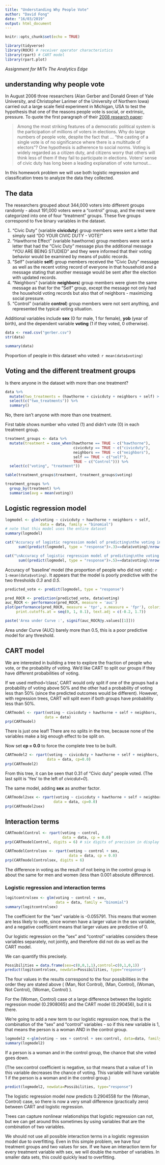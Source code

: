 ```yaml
---
title: "Understanding Why People Vote"
author: "David Fong"
date: "16/03/2019"
output: html_document
---
```


```r
knitr::opts_chunk$set(echo = TRUE)
```

```r
library(tidyverse)
library(ROCR) # receiver operator characteristics
library(rpart) # CART model
library(rpart.plot)
```

*Assignment for MITx The Analytics Edge*

## understanding why people vote

In August 2006 three researchers (Alan Gerber and Donald Green of Yale University, and Christopher Larimer of the University of Northern Iowa) carried out a large scale field experiment in Michigan, USA to test the hypothesis that one of the reasons people vote is social, or extrinsic, pressure. To quote the first paragraph of their [2008 research paper](https://isps.yale.edu/sites/default/files/publication/2012/12/ISPS08-001.pdf):

> Among the most striking features of a democratic political system is the participation of millions of voters in elections. Why do large numbers of people vote, despite the fact that ... "the casting of a single vote is of no significance where there is a multitude of electors"? One hypothesis is adherence to social norms. Voting is widely regarded as a citizen duty, and citizens worry that others will think less of them if they fail to participate in elections. Voters' sense of civic duty has long been a leading explanation of vote turnout...

In this homework problem we will use both logistic regression and classification trees to analyze the data they collected.

## The data

The researchers grouped about 344,000 voters into different groups randomly - about 191,000 voters were a "control" group, and the rest were categorized into one of four "treatment" groups. These five groups correspond to five binary variables in the dataset.

1.    "Civic Duty" (variable **civicduty**) group members were sent a letter that simply said "DO YOUR CIVIC DUTY - VOTE!"
2.    "Hawthorne Effect" (variable hawthorne) group members were sent a letter that had the "Civic Duty" message plus the additional message "YOU ARE BEING STUDIED" and they were informed that their voting behavior would be examined by means of public records.
3.    "Self" (variable **self**) group members received the "Civic Duty" message as well as the recent voting record of everyone in that household and a message stating that another message would be sent after the election with updated records.
4.    "Neighbors" (variable **neighbors**) group members were given the same message as that for the "Self" group, except the message not only had the household voting records but also that of neighbors - maximizing social pressure.
5.    "Control" (variable **control**) group members were not sent anything, and represented the typical voting situation.

Additional variables include **sex** (0 for male, 1 for female), **yob** (year of birth), and the dependent variable **voting** (1 if they voted, 0 otherwise).


```r
data <- read.csv("gerber.csv")
str(data)
```


```r
summary(data)
```

Proportion of people in this dataset who voted: `r mean(data$voting)`

## Voting and the different treatment groups

Is there anyone in the dataset with more than one treatment?

```r
data %>%
  mutate(two_treatments = (hawthorne + civicduty + neighbors + self) > 1) %>%
  select(c("two_treatments")) %>%
  summary()

```

No, there isn't anyone with more than one treatment.

First table shows number who voted (1) and didn't vote (0) in each treatment group.

```r
treatment_groups <- data %>%
  mutate(treatment = case_when(hawthorne == TRUE ~ c("hawthorne"),
                               civicduty == TRUE ~ c("civicduty"),
                               neighbors == TRUE ~ c("neighbors"),
                               self == TRUE ~ c("self"),
                               TRUE ~ c("Control"))) %>%
  select(c("voting", "treatment"))

table(treatment_groups$treatment, treatment_groups$voting)

treatment_groups %>%
  group_by(treatment) %>%
  summarise(avg = mean(voting))

```

## Logistic regression model

```r
logmodel <- glm(voting ~ civicduty + hawthorne + neighbors + self,
                data = data, family = "binomial")
# note that this model uses the entire dataset
summary(logmodel)
```

```r
cat("Accuracy of logistic regression model of predicting\nthe voting intention (with threshold 0.3):\n",
      sum((predict(logmodel, type = "response")>.3)==data$voting)/nrow(data))

cat("\nAccuracy of logistic regression model of predicting\nthe voting intention (with threshold 0.5):\n",
      sum((predict(logmodel, type = "response")>.5)==data$voting)/nrow(data))

```

Accuracy of 'baseline' model (the proportion of people who did not vote): `r 1-mean(data$voting)`.
It appears that the model is poorly predictive with the two thresholds *0.3* and *0.5*.

```r
predicted_vote <- predict(logmodel, type = "response")

pred_ROCR <- prediction(predicted_vote, data$voting)
auc_ROCR <- performance(pred_ROCR, measure = 'auc')
plot(performance(pred_ROCR, measure = 'tpr', x.measure = 'fpr'), colorize = TRUE,
     print.cutoffs.at = seq(0, 1, 0.1), text.adj = c(-0.2, 1.7))
```
```r
paste('Area under Curve :', signif(auc_ROCR@y.values[[1]]))
```

Area under Curve (AUC) barely more than 0.5, this is a poor predictive model for any threshold.

## CART model

We are interested in building a tree to explore the fraction of people who vote, or the probability of voting. We’d like CART to split our groups if they have different probabilities of voting.

If we used method=‘class’, CART would only split if one of the groups had a probability of voting above 50% and the other had a probability of voting less than 50% (since the predicted outcomes would be different). However, with regression trees, CART will split even if both groups have probability less than 50%.

```r
CARTmodel <- rpart(voting ~ civicduty + hawthorne + self + neighbors,
                  data = data)
prp(CARTmodel)
```

There is just one leaf! There are no splits in the tree, because none of the variables make a big enough effect to be split on.

Now set **cp = 0.0** to force the complete tree to be built.

```r
CARTmodel2 <- rpart(voting ~ civicduty + hawthorne + self + neighbors,
                   data = data, cp=0.0)
prp(CARTmodel2)
```

From this tree, it can be seen that 0.31 of "Civic duty" people voted. (The last split is 'Yes' to the left of *civicdut=0*).

The same model, adding **sex** as another factor.

```r
CARTmodel2sex <- rpart(voting ~ civicduty + hawthorne + self + neighbors + sex,
                      data = data, cp=0.0)
prp(CARTmodel2sex)
```

## Interaction terms

```r
CARTmodelControl <- rpart(voting ~ control,
                          data = data, cp = 0.0)
prp(CARTmodelControl, digits = 6) # six digits of precision in display
```



```r
CARTmodelControlsex <- rpart(voting ~ control + sex,
                             data = data, cp = 0.0)
prp(CARTmodelControlsex, digits = 6)
```

The difference in voting as the result of not being in the control group is about the same for men and women (less than 0.001 absolute difference).

### Logistic regression and interaction terms

```r
logitcontrolsex <- glm(voting ~ control + sex,
                       data = data, family = "binomial")
summary(logitcontrolsex)
```

The coefficient for the "sex" variable is -0.055791. This means that women are less likely to vote, since women have a larger value in the sex variable, and a negative coefficient means that larger values are predictive of 0.

Our logistic regression on the "sex" and "control" variables considers these variables separately, not jointly, and therefore did not do as well as the CART model.

We can quantify this precisely. 

```r
Possibilities = data.frame(sex=c(0,0,1,1),control=c(0,1,0,1))
predict(logitcontrolsex, newdata=Possibilities, type="response")
```

The four values in the results correspond to the four possibilities in the order they are stated above ( (Man, Not Control), (Man, Control), (Woman, Not Control), (Woman, Control) ).

For the (Woman, Control) case ot a large difference between the logistic regression model (0.2908065) and the CART model (0.290456), but it is there.

We're going to add a new term to our logistic regression now, that is the combination of the "sex" and "control" variables - so if this new variable is 1, that means the person is a woman AND in the control group.

```r
logmodel2 <-glm(voting ~ sex + control + sex:control, data=data, family="binomial")
summary(logmodel2)
```

If a person is a woman and in the control group, the chance that she voted goes down.

(The sex:control coefficient is negative, so that means that a value of 1 in this variable decreases the chance of voting. This variable will have variable 1 if the person is a woman and in the control group.)

```r
predict(logmodel2, newdata=Possibilities, type="response")
```

The logistic regression model now predicts 0.2904558 for the (Woman, Control) case, so there is now a very small difference (practically zero) between CART and logistic regression.

Trees can capture nonlinear relationships that logistic regression can not, but we can get around this sometimes by using variables that are the combination of two variables.

We should not use all possible interaction terms in a logistic regression model due to overfitting. Even in this simple problem, we have four treatment groups and two values for sex. If we have an interaction term for every treatment variable with sex, we will double the number of variables. In smaller data sets, this could quickly lead to overfitting.



